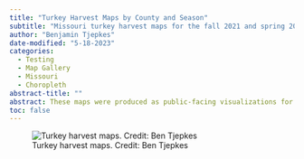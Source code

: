 ```yaml
---
title: "Turkey Harvest Maps by County and Season"
subtitle: "Missouri turkey harvest maps for the fall 2021 and spring 2022 seasons."
author: "Benjamin Tjepkes"
date-modified: "5-18-2023"
categories:
  - Testing
  - Map Gallery
  - Missouri
  - Choropleth
abstract-title: ""
abstract: These maps were produced as public-facing visualizations for presentations by the Turkey and Grouse Program with the Missouri Department of Conservation. They show turkey harvest density within each Missouri county for the fall 2021 and spring 2022 seasons. Harvest data were pulled from internal databases and prepped using `tidyverse` operations in R. Map creation was completed in ArcGIS Pro 2.9.
toc: false
---
```


![Turkey harvest maps. Credit: Ben Tjepkes](../gallery/img-turkey-harvest-maps.png)
